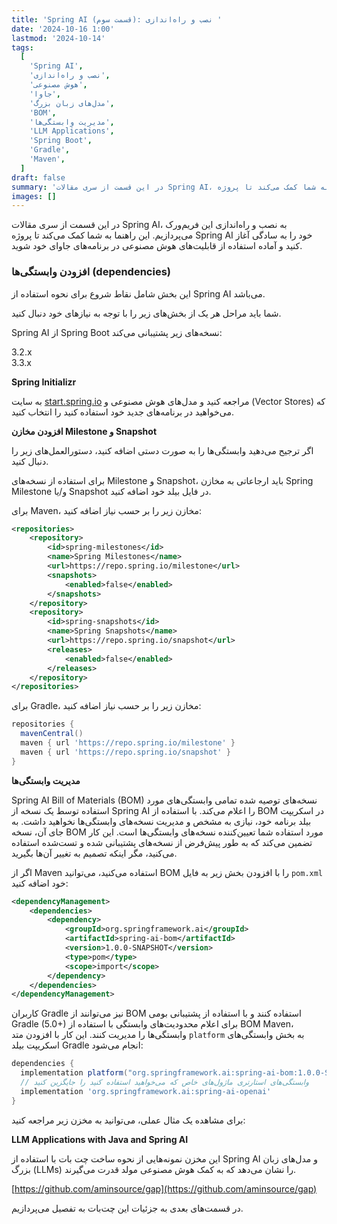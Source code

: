 ```yaml
---
title: 'Spring AI (قسمت سوم): نصب و راه‌اندازی '
date: '2024-10-16 1:00'
lastmod: '2024-10-14'
tags:
  [
    'Spring AI',
    'نصب و راه‌اندازی',
    'هوش مصنوعی',
    'جاوا',
    'مدل‌های زبان بزرگ',
    'BOM',
    'مدیریت وابستگی‌ها',
    'LLM Applications',
    'Spring Boot',
    'Gradle',
    'Maven',
  ]
draft: false
summary: 'در این قسمت از سری مقالات Spring AI، به نصب و راه‌اندازی این فریم‌ورک می‌پردازیم. این راهنما به شما کمک می‌کند تا پروژه Spring AI خود را به سادگی آغاز کنید و آماده استفاده از قابلیت‌های هوش مصنوعی در برنامه‌های جاوای خود شوید.'
images: []
---
```


در این قسمت از سری مقالات Spring AI، به نصب و راه‌اندازی این فریم‌ورک می‌پردازیم. این راهنما به شما کمک می‌کند تا پروژه Spring AI خود را به سادگی آغاز کنید و آماده استفاده از قابلیت‌های هوش مصنوعی در برنامه‌های جاوای خود شوید.

### افزودن وابستگی‌ها (dependencies)

این بخش شامل نقاط شروع برای نحوه استفاده از Spring AI می‌باشد.

شما باید مراحل هر یک از بخش‌های زیر را با توجه به نیازهای خود دنبال کنید.

Spring AI از Spring Boot نسخه‌های زیر پشتیبانی می‌کند:

<div dir="ltr">3.2.x</div>
<div dir="ltr">3.3.x</div>

**Spring Initializr**

به سایت [start.spring.io](https://start.spring.io) مراجعه کنید و مدل‌های هوش مصنوعی و (Vector Stores) که می‌خواهید در برنامه‌های جدید خود استفاده کنید را انتخاب کنید.

**افزودن مخازن Milestone و Snapshot**

اگر ترجیح می‌دهید وابستگی‌ها را به صورت دستی اضافه کنید، دستورالعمل‌های زیر را دنبال کنید.

برای استفاده از نسخه‌های Milestone و Snapshot، باید ارجاعاتی به مخازن Spring Milestone و/یا Snapshot در فایل بیلد خود اضافه کنید.

برای Maven، مخازن زیر را بر حسب نیاز اضافه کنید:

<div dir="ltr">

```xml
<repositories>
    <repository>
        <id>spring-milestones</id>
        <name>Spring Milestones</name>
        <url>https://repo.spring.io/milestone</url>
        <snapshots>
            <enabled>false</enabled>
        </snapshots>
    </repository>
    <repository>
        <id>spring-snapshots</id>
        <name>Spring Snapshots</name>
        <url>https://repo.spring.io/snapshot</url>
        <releases>
            <enabled>false</enabled>
        </releases>
    </repository>
</repositories>
```

</div>

برای Gradle، مخازن زیر را بر حسب نیاز اضافه کنید:

<div dir="ltr">

```gradle
repositories {
  mavenCentral()
  maven { url 'https://repo.spring.io/milestone' }
  maven { url 'https://repo.spring.io/snapshot' }
}
```

</div>

**مدیریت وابستگی‌ها**

Spring AI Bill of Materials (BOM) نسخه‌های توصیه شده تمامی وابستگی‌های مورد استفاده توسط یک نسخه از Spring AI را اعلام می‌کند. با استفاده از BOM در اسکریپت بیلد برنامه خود، نیازی به مشخص و مدیریت نسخه‌های وابستگی‌ها نخواهید داشت. به جای آن، نسخه BOM مورد استفاده شما تعیین‌کننده نسخه‌های وابستگی‌ها است. این کار تضمین می‌کند که به طور پیش‌فرض از نسخه‌های پشتیبانی شده و تست‌شده استفاده می‌کنید، مگر اینکه تصمیم به تغییر آن‌ها بگیرید.

اگر از Maven استفاده می‌کنید، می‌توانید BOM را با افزودن بخش زیر به فایل `pom.xml` خود اضافه کنید:

<div dir="ltr">

```xml
<dependencyManagement>
    <dependencies>
        <dependency>
            <groupId>org.springframework.ai</groupId>
            <artifactId>spring-ai-bom</artifactId>
            <version>1.0.0-SNAPSHOT</version>
            <type>pom</type>
            <scope>import</scope>
        </dependency>
    </dependencies>
</dependencyManagement>
```

</div>

کاربران Gradle نیز می‌توانند از BOM استفاده کنند و با استفاده از پشتیبانی بومی Gradle (5.0+) برای اعلام محدودیت‌های وابستگی با استفاده از BOM Maven، وابستگی‌ها را مدیریت کنند. این کار با افزودن متد `platform` به بخش وابستگی‌های اسکریپت بیلد Gradle انجام می‌شود:

<div dir="ltr">

```gradle
dependencies {
  implementation platform("org.springframework.ai:spring-ai-bom:1.0.0-SNAPSHOT")
  // وابستگی‌های استارتری ماژول‌های خاص که می‌خواهید استفاده کنید را جایگزین کنید
  implementation 'org.springframework.ai:spring-ai-openai'
}
```

</div>

برای مشاهده یک مثال عملی، می‌توانید به مخزن زیر مراجعه کنید:

**LLM Applications with Java and Spring AI**

این مخزن نمونه‌هایی از نحوه ساخت چت بات با استفاده از Spring AI و مدل‌های زبان بزرگ (LLMs) را نشان می‌دهد که به کمک هوش مصنوعی مولد قدرت می‌گیرند.

[https://github.com/aminsource/gap](https://github.com/aminsource/gap)

در قسمت‌های بعدی به جزئیات این چت‌بات به تفصیل می‌پردازیم.
